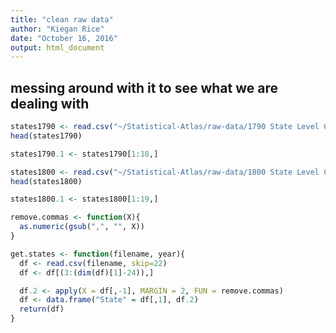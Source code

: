 ```yaml
---
title: "clean raw data"
author: "Kiegan Rice"
date: "October 16, 2016"
output: html_document
---
```


## messing around with it to see what we are dealing with
```r
states1790 <- read.csv("~/Statistical-Atlas/raw-data/1790 State Level Census Data.csv", skip = 22)
head(states1790)

states1790.1 <- states1790[1:18,]
```

```r
states1800 <- read.csv("~/Statistical-Atlas/raw-data/1800 State Level Census Data.csv", skip = 22)
head(states1800)

states1800.1 <- states1800[1:19,]
```


```r
remove.commas <- function(X){
  as.numeric(gsub(",", "", X))
}

get.states <- function(filename, year){
  df <- read.csv(filename, skip=22)
  df <- df[(3:(dim(df)[1]-24)),]

  df.2 <- apply(X = df[,-1], MARGIN = 2, FUN = remove.commas)
  df <- data.frame("State" = df[,1], df.2)
  return(df)
}
```